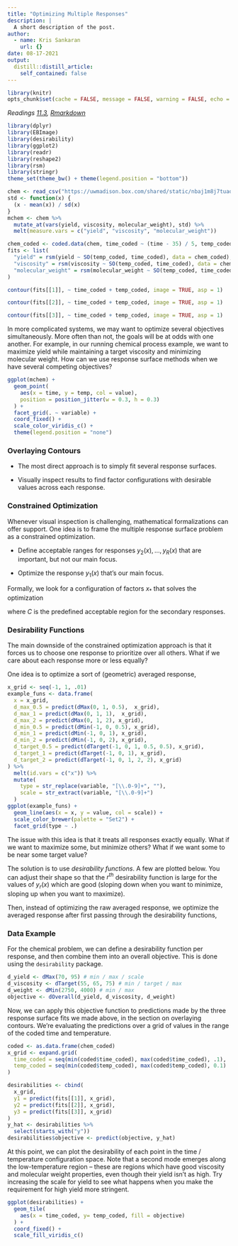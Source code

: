 ```yaml
---
title: "Optimizing Multiple Responses"
description: |
  A short description of the post.
author:
  - name: Kris Sankaran
    url: {}
date: 08-17-2021
output:
  distill::distill_article:
    self_contained: false
---
```


```r
library(knitr)
opts_chunk$set(cache = FALSE, message = FALSE, warning = FALSE, echo = TRUE)
```

_Readings [11.3](), [Rmarkdown]()_



```r
library(dplyr)
library(EBImage)
library(desirability)
library(ggplot2)
library(readr)
library(reshape2)
library(rsm)
library(stringr)
theme_set(theme_bw() + theme(legend.position = "bottom"))
```

```r
chem <- read_csv("https://uwmadison.box.com/shared/static/nbaj1m8j7tuaqmznjlrsgbzyhp9k61i8.csv")
std <- function(x) {
  (x - mean(x)) / sd(x)
}
mchem <- chem %>%
  mutate_at(vars(yield, viscosity, molecular_weight), std) %>%
  melt(measure.vars = c("yield", "viscosity", "molecular_weight"))
```

```r
chem_coded <- coded.data(chem, time_coded ~ (time - 35) / 5, temp_coded ~ (temp - 155) / 5)
fits <- list(
  "yield" = rsm(yield ~ SO(temp_coded, time_coded), data = chem_coded),
  "viscosity" = rsm(viscosity ~ SO(temp_coded, time_coded), data = chem_coded),
  "molecular_weight" = rsm(molecular_weight ~ SO(temp_coded, time_coded), data = chem_coded)
)
```
```r
contour(fits[[1]], ~ time_coded + temp_coded, image = TRUE, asp = 1)
```
```r
contour(fits[[2]], ~ time_coded + temp_coded, image = TRUE, asp = 1)
```
```r
contour(fits[[3]], ~ time_coded + temp_coded, image = TRUE, asp = 1)
```

In more complicated systems, we may want to optimize several objectives
simultaneously. More often than not, the goals will be at odds with one another.
For example, in our running chemical process example, we want to maximize yield
while maintaining a target viscosity and minimizing molecular weight. How can we
use response surface methods when we have several competing objectives?

\vspace{5mm}

```r
ggplot(mchem) +
  geom_point(
    aes(x = time, y = temp, col = value),
    position = position_jitter(w = 0.3, h = 0.3)
  ) +
  facet_grid(. ~ variable) +
  coord_fixed() +
  scale_color_viridis_c() +
  theme(legend.position = "none")
```

### Overlaying Contours

* The most direct approach is to simply fit several response surfaces.

* Visually inspect results to find factor configurations with desirable values across each response.

### Constrained Optimization

Whenever visual inspection is challenging, mathematical formalizations can offer
support. One idea is to frame the multiple response surface problem as a
constrained optimization.

* Define acceptable ranges for responses  $y_{2}\left(x\right), \dots,
y_{R}\left(x\right)$ that are important, but not our main focus.

* Optimize the response $y_{1}\left(x\right)$ that’s our main focus.

Formally, we look for a configuration of factors $x_{\ast}$ that solves the
optimization
\begin{align*}
\underset{x}{\text{maximize}}\medspace &y_{1}\left(x\right) \\
\text{subject to }\medspace &\left(y_{2}\left(x\right), \dots, y_{R}\left(x\right)\right) \in \mathcal{C}
\end{align*}

where $C$ is the predefined acceptable region for the secondary responses.

### Desirability Functions

The main downside of the constrained optimization approach is that it forces us
to choose one response to prioritize over all others. What if we care about each
response more or less equally?

One idea is to optimize a sort of (geometric) averaged response,
\begin{align*}
\underset{x}{\text{maximize}}\medspace \left[\prod_{r = 1}^{R} y_{r}\left(x\right)\right]^{\frac{1}{R}}
\end{align*}

```r
x_grid <- seq(-1, 1, .01)
example_funs <- data.frame(
  x = x_grid,
  d_max_0.5 = predict(dMax(0, 1, 0.5),  x_grid),
  d_max_1 = predict(dMax(0, 1, 1),  x_grid),
  d_max_2 = predict(dMax(0, 1, 2), x_grid),
  d_min_0.5 = predict(dMin(-1, 0, 0.5), x_grid),
  d_min_1 = predict(dMin(-1, 0, 1), x_grid),
  d_min_2 = predict(dMin(-1, 0, 2), x_grid),
  d_target_0.5 = predict(dTarget(-1, 0, 1, 0.5, 0.5), x_grid),
  d_target_1 = predict(dTarget(-1, 0, 1), x_grid),
  d_target_2 = predict(dTarget(-1, 0, 1, 2, 2), x_grid)
) %>%
  melt(id.vars = c("x")) %>%
  mutate(
    type = str_replace(variable, "[\\.0-9]+", ""),
    scale = str_extract(variable, "[\\.0-9]+")
  )
ggplot(example_funs) +
  geom_line(aes(x = x, y = value, col = scale)) +
  scale_color_brewer(palette = "Set2") +
  facet_grid(type ~ .)
```



The issue with this idea is that it treats all responses exactly equally. What
if we want to maximize some, but minimize others? What if we want some to be
near some target value?

The solution is to use _desirability functions_. A few are plotted below. You
can adjust their shape so that the $r^{th}$ desirability function is large for
the values of $y_{r}\left(x\right)$ which are good (sloping down when you want
to minimize, sloping up when you want to maximize).

Then, instead of optimizing the raw averaged response, we optimize the averaged
response after first passing through the desirability functions,
\begin{align*}
\underset{x}{\text{maximize}} \medspace \left[\prod_{r = 1}^{R} d_{r}\left(y_{r}\left(x\right)\right)\right]^{\frac{1}{R}}
\end{align*}

### Data Example

For the chemical problem, we can define a desirability function per response,
and then combine them into an overall objective. This is done using the
`desirability` package.

```r
d_yield <- dMax(70, 95) # min / max / scale
d_viscosity <- dTarget(55, 65, 75) # min / target / max
d_weight <- dMin(2750, 4000) # min / max
objective <- dOverall(d_yield, d_viscosity, d_weight)
```

Now, we can apply this objective function to predictions made by the three
response surface fits we made above, in the section on overlaying contours.
We're evaluating the predictions over a grid of values in the range of the coded
time and temperature.

```r
coded <- as.data.frame(chem_coded)
x_grid <- expand.grid(
  time_coded = seq(min(coded$time_coded), max(coded$time_coded), .1),
  temp_coded = seq(min(coded$temp_coded), max(coded$temp_coded), 0.1)
)
```

```r
desirabilities <- cbind(
  x_grid,
  y1 = predict(fits[[1]], x_grid),
  y2 = predict(fits[[2]], x_grid),
  y3 = predict(fits[[3]], x_grid)
)
y_hat <- desirabilities %>% 
  select(starts_with("y"))
desirabilities$objective <- predict(objective, y_hat)
```

At this point, we can plot the desirability of each point in the time /
temperature configuration space. Note that a second mode emerges along the
low-temperature region -- these are regions which have good viscosity and
molecular weight properties, even though their yield isn't as high. Try
increasing the scale for yield to see what happens when you make the requirement
for high yield more stringent.

```r
ggplot(desirabilities) +
  geom_tile(
    aes(x = time_coded, y= temp_coded, fill = objective)
  ) +
  coord_fixed() +
  scale_fill_viridis_c()
```

